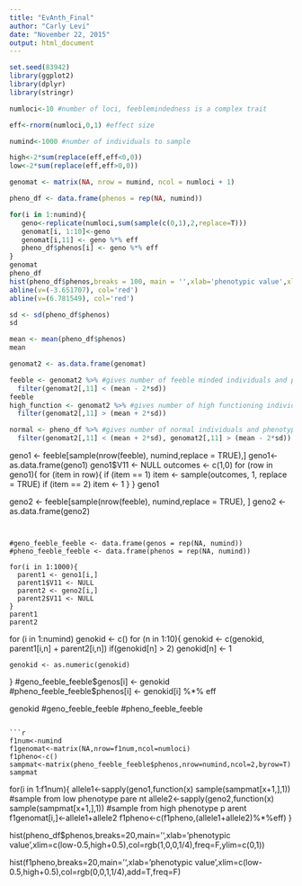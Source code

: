 ```yaml
---
title: "EvAnth_Final"
author: "Carly Levi"
date: "November 22, 2015"
output: html_document
---
```

```r
set.seed(83942)
library(ggplot2)
library(dplyr)
library(stringr)
```

```r
numloci<-10 #number of loci, feeblemindedness is a complex trait

eff<-rnorm(numloci,0,1) #effect size

numind<-1000 #number of individuals to sample

high<-2*sum(replace(eff,eff<0,0)) 
low<-2*sum(replace(eff,eff>0,0))

genomat <- matrix(NA, nrow = numind, ncol = numloci + 1) 

pheno_df <- data.frame(phenos = rep(NA, numind))

for(i in 1:numind){
   geno<-replicate(numloci,sum(sample(c(0,1),2,replace=T)))
   genomat[i, 1:10]<-geno
   genomat[i,11] <- geno %*% eff
   pheno_df$phenos[i] <- geno %*% eff
}
genomat
pheno_df
hist(pheno_df$phenos,breaks = 100, main = '',xlab='phenotypic value',xlim=c(low-0.5,high+0.5))
abline(v=(-3.651707), col='red')
abline(v=(6.781549), col='red')

sd <- sd(pheno_df$phenos)
sd

mean <- mean(pheno_df$phenos)
mean

genomat2 <- as.data.frame(genomat)

feeble <- genomat2 %>% #gives number of feeble minded individuals and phenotype
  filter(genomat2[,11] < (mean - 2*sd))
feeble
high_function <- genomat2 %>% #gives number of high functioning individuals and phenotype
  filter(genomat2[,11] > (mean + 2*sd))

normal <- pheno_df %>% #gives number of normal individuals and phenotype
  filter(genomat2[,11] < (mean + 2*sd), genomat2[,11] > (mean - 2*sd)) 
```


geno1 <- feeble[sample(nrow(feeble), numind,replace = TRUE),]
geno1<- as.data.frame(geno1)
geno1$V11 <- NULL
outcomes <- c(1,0)
for (row in geno1){
  for (item in row){
    if (item == 1)
      item <- sample(outcomes, 1, replace = TRUE)
    if (item == 2)
      item <- 1
  }
}
geno1
  
geno2 <- feeble[sample(nrow(feeble), numind,replace = TRUE), ]
geno2 <- as.data.frame(geno2)
```


#geno_feeble_feeble <- data.frame(genos = rep(NA, numind))
#pheno_feeble_feeble <- data.frame(phenos = rep(NA, numind))

for(i in 1:1000){
  parent1 <- geno1[i,]
  parent1$V11 <- NULL
  parent2 <- geno2[i,]
  parent2$V11 <- NULL
}
parent1
parent2
```


for (i in 1:numind)
  genokid <- c()
  for (n in 1:10){
    genokid <- c(genokid, parent1[i,n] + parent2[i,n])
    if(genokid[n] > 2)
      genokid[n] <- 1
    
    genokid <- as.numeric(genokid)
  }
  #geno_feeble_feeble$genos[i] <- genokid
  #pheno_feeble_feeble$phenos[i] <- genokid[i] %*% eff

genokid
#geno_feeble_feeble
#pheno_feeble_feeble
```

```r
f1num<-numind 
f1genomat<-matrix(NA,nrow=f1num,ncol=numloci) 
f1pheno<-c() 
sampmat<-matrix(pheno_feeble_feeble$phenos,nrow=numind,ncol=2,byrow=T) 
sampmat
```



for(i in 1:f1num){
allele1<-sapply(geno1,function(x) sample(sampmat[x+1,],1)) #sample from low phenotype pare nt
allele2<-sapply(geno2,function(x) sample(sampmat[x+1,],1)) #sample from high phenotype p arent
    f1genomat[i,]<-allele1+allele2
    f1pheno<-c(f1pheno,(allele1+allele2)%*%eff)
}

hist(pheno_df$phenos,breaks=20,main='',xlab='phenotypic value',xlim=c(low-0.5,high+0.5),col=rgb(1,0,0,1/4),freq=F,ylim=c(0,1))

hist(f1pheno,breaks=20,main='',xlab='phenotypic value',xlim=c(low-0.5,high+0.5),col=rgb(0,0,1,1/4),add=T,freq=F)








